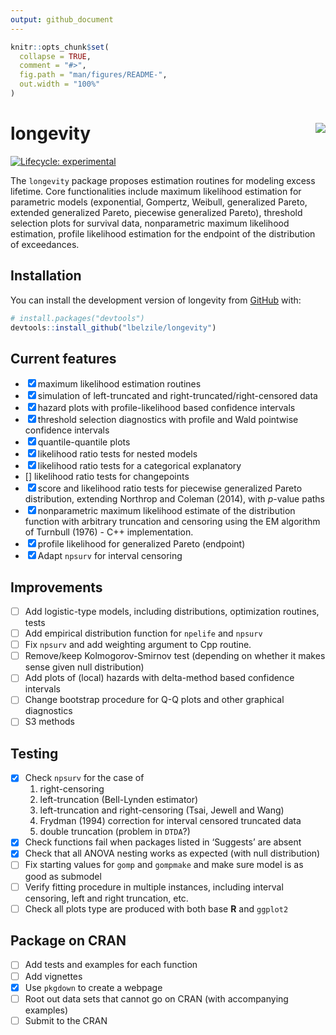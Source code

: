 ```yaml
---
output: github_document
---
```


<!-- README.md is generated from README.Rmd. Please edit that file -->

```r
knitr::opts_chunk$set(
  collapse = TRUE,
  comment = "#>",
  fig.path = "man/figures/README-",
  out.width = "100%"
)
```

# longevity <img src="man/figures/longevity_sticker.png" align="right"/>

<!-- badges: start -->
[![Lifecycle: experimental](https://img.shields.io/badge/lifecycle-experimental-orange.svg)](https://www.tidyverse.org/lifecycle/#experimental)
<!-- badges: end -->

The `longevity` package proposes estimation routines for modeling excess lifetime. Core functionalities include maximum likelihood estimation for parametric models (exponential, Gompertz, Weibull, generalized Pareto, extended generalized Pareto, piecewise generalized Pareto), threshold selection plots for survival data, nonparametric maximum likelihood estimation, profile likelihood estimation for the endpoint of the distribution of exceedances.


## Installation

<!-- You can install the released version of longevity from [CRAN](https://CRAN.R-project.org) with: -->

<!-- ``` r -->
<!-- install.packages("longevity") -->
<!-- ``` -->

You can install the development version of longevity from [GitHub](https://github.com/) with:

``` r
# install.packages("devtools")
devtools::install_github("lbelzile/longevity")
```

 <!-- `devtools::build_readme()` is handy for this. You could also use GitHub Actions to re-render `README.Rmd` every time you push. An example workflow can be found here: <https://github.com/r-lib/actions/tree/master/examples>. -->


## Current features

- [x] maximum likelihood estimation routines
- [x] simulation of left-truncated and right-truncated/right-censored data
- [x] hazard plots with profile-likelihood based confidence intervals
- [x] threshold selection diagnostics with profile and Wald pointwise confidence intervals
- [x] quantile-quantile plots
- [x] likelihood ratio tests for nested models
- [x] likelihood ratio tests for a categorical explanatory
- [] likelihood ratio tests for changepoints
- [x] score and likelihood ratio tests for piecewise generalized Pareto distribution, extending Northrop and Coleman (2014), with $p$-value paths
- [x] nonparametric maximum likelihood estimate of the distribution function with arbitrary truncation and censoring using the EM algorithm of Turnbull (1976) - C++ implementation.
- [x] profile likelihood for generalized Pareto (endpoint)
- [x] Adapt `npsurv` for interval censoring

## Improvements

- [ ] Add logistic-type models, including distributions, optimization routines, tests
- [ ] Add empirical distribution function for `npelife` and `npsurv`
- [ ] Fix `npsurv` and add weighting argument to Cpp routine.
- [ ] Remove/keep Kolmogorov-Smirnov test (depending on whether it makes sense given null distribution)
- [ ] Add plots of (local) hazards with delta-method based confidence intervals
- [ ] Change bootstrap procedure for Q-Q plots and other graphical diagnostics
- [ ] S3 methods

## Testing

- [x] Check `npsurv` for the case of 
	(1) right-censoring
	(2) left-truncation (Bell-Lynden estimator)
	(3) left-truncation and right-censoring (Tsai, Jewell and Wang)
	(4) Frydman (1994) correction for interval censored truncated data
	(5) double truncation (problem in `DTDA`?)
- [x] Check functions fail when packages listed in 'Suggests' are absent
- [x] Check that all ANOVA nesting works as expected (with null distribution)
- [ ] Fix starting values for `gomp` and `gompmake` and make sure model is as good as submodel
- [ ] Verify fitting procedure in multiple instances, including interval censoring, left and right truncation, etc.
- [ ] Check all plots type are produced with both base **R** and `ggplot2`

## Package on CRAN

- [ ] Add tests and examples for each function
- [ ] Add vignettes
- [x] Use `pkgdown` to create a webpage
- [ ] Root out data sets that cannot go on CRAN (with accompanying examples)
- [ ] Submit to the CRAN

